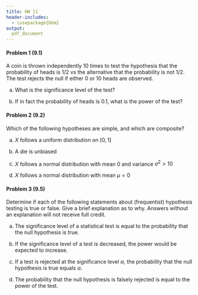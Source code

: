 ```yaml
---
title: HW 11
header-includes:
  - \usepackage{bbm}
output:
  pdf_document
---
```




#### Problem 1 (9.1)

A coin is thrown independently $10$ times to test the hypothesis that the probability of heads is $1/2$ vs the alternative that the probability is not $1/2$. The test rejects the null if either $0$ or $10$ heads are observed. 

(a) What is the significance level of the test? 

(b) If in fact the probability of heads is $0.1$, what is the power of the test? 



\pagebreak

#### Problem 2 (9.2)

Which of the following hypotheses are simple, and which are composite? 

(a) $X$ follows a uniform distribution on $[0,1]$

(b) A die is unbiased 

(c) $X$ follows a normal distribution with mean $0$ and variance $\sigma^2 > 10$

(d) $X$ follows a normal distribution with mean $\mu=0$ 



\pagebreak

#### Problem 3 (9.5)

Determine if each of the following statements about (frequentist) hypothesis testing is true or false. Give a brief explanation as to why. Answers without an explanation will not receive full credit. 

(a) The significance level of a statistical test is equal to the probability that the null hypothesis is true. 

(b) If the significance level of a test is decreased, the power would be expected to increase. 

(c) If a test is rejected at the significance level $\alpha$, the probability that the null hypothesis is true equals $\alpha$. 
(d) The probability that the null hypothesis is falsely rejected is equal to the power of the test. 





